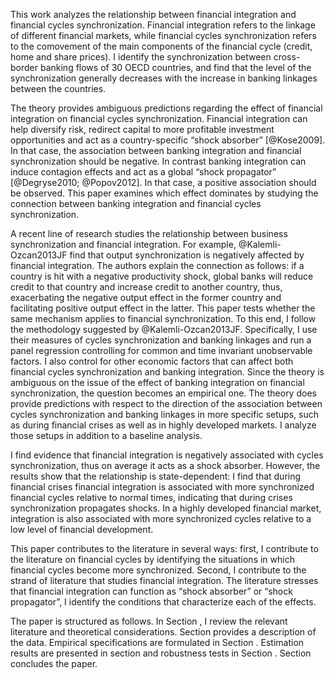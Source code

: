
<!-- What do you do -->

This work analyzes the relationship between financial integration and financial cycles synchronization. Financial integration refers to the linkage of different financial markets, while financial cycles synchronization refers to the comovement of the main components of the financial cycle (credit, home and share prices). I identify the 
synchronization between cross-border banking flows of 30 OECD countries,
and find that the level of the synchronization generally decreases with
the increase in banking linkages between the countries.

<!-- Why is it important -->
The theory provides ambiguous predictions regarding the effect of financial integration on financial cycles synchronization. Financial integration can help diversify risk, redirect capital to more profitable investment opportunities and act as a country-specific "shock absorber" [@Kose2009]. In that case, the association between banking integration and financial synchronization should be negative. In contrast banking integration can induce contagion effects and act as a global "shock propagator" [@Degryse2010; @Popov2012]. In that case, a positive association should be observed. This paper examines which effect dominates by studying the connection between banking integration and financial cycles synchronization.

<!-- How do you do it (methodology) -->

A recent line of research studies the relationship between business synchronization and financial integration. For example, @Kalemli-Ozcan2013JF find that output synchronization is negatively affected by financial integration. The authors explain the connection as follows: if a country is hit with a negative productivity shock, global banks will reduce credit to that country and increase credit to another country, thus, exacerbating the negative output effect in the former country and facilitating positive output effect in the latter. This paper tests whether the same mechanism applies to financial synchronization. To this end, I follow the methodology suggested by @Kalemli-Ozcan2013JF. Specifically, I use their measures of cycles synchronization and banking linkages and run a panel regression controlling for common and time invariant unobservable factors. I also control for other economic factors that can affect both financial cycles synchronization and banking integration. Since the theory is ambiguous on the issue of the effect of banking integration
on financial synchronization, the question becomes an empirical one. The theory does provide
predictions with respect to the direction of the association between cycles synchronization and banking linkages in more specific setups, such as during financial crises as well as in highly developed markets. I analyze those setups in addition to a baseline analysis.

<!-- What do you find -->
I find evidence that financial integration is negatively associated with cycles synchronization, thus on average it acts as a shock absorber. However, the results show that the relationship is state-dependent: I find that during financial crises financial integration is associated with more synchronized financial cycles relative to normal times, indicating that during crises synchronization propagates shocks. In a highly developed financial market, integration is also associated with more synchronized cycles relative to a low level of financial development. 

<!-- Contribution and policy implications -->

This paper contributes to the literature in several ways: first, I contribute to the literature on financial cycles by identifying the situations in which financial cycles become more synchronized. Second, I contribute to the strand of literature that studies financial integration. The literature stresses that financial integration can function as "shock absorber" or "shock propagator", I identify the conditions that characterize each of the effects.

<!-- paper outline -->

The paper is structured as follows. In Section \ref{LitReview}, I review the relevant literature and theoretical considerations. Section \ref{Data} provides a description of the data. Empirical specifications are formulated in Section \ref{EmpSpec}.  Estimation results are presented in section \ref{results} and robustness tests in Section \ref{Robust}. Section \ref{conclusions} concludes the paper.

